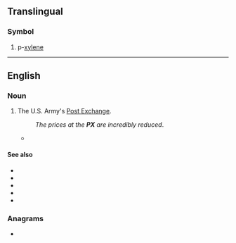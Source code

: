 {{also|px|℞|πχ}}
==Translingual==

===Symbol===
{{head|mul|symbol}}

# p-[[xylene]]

----

==English==
{{wikipedia|Post exchange}}

===Noun===
{{en-noun|es}}

# {{lb|en|US|military}} The U.S. Army's [[Post Exchange]].
#: ''The prices at the '''PX''' are incredibly reduced''.
#* {{quote-text|en|year=2002|author=Jack Allsup|title=Mountains of Hope|page=50|passage=Some straight legs caught a trooper at the post exchange ('''PX''') one day and made him unblouse his boots.}}

====See also====
* {{l|en|BX}}
* {{l|en|CGX}}
* {{l|en|commissary}}
* {{l|en|MCX}}
* {{l|en|NEX}}

===Anagrams===
* {{anagrams|en|a=px|XP}}